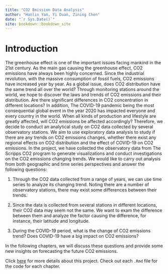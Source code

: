 ```yaml
--- 
title: "CO2 Emission Data Analysis"
author: "Hanlin Yan, Yi Duan, Zining Chen"
date: "`r Sys.Date()`"
site: bookdown::bookdown_site
---
```


# Introduction
The greenhouse effect is one of the important issues facing mankind in the 21st century. As the main gas causing the greenhouse effect, CO2 emissions have always been highly concerned. Since the industrial revolution, with the massive consumption of fossil fuels, CO2 emissions have increased year by year. As a global issue, does CO2 distribution have the same trend all over the world? Through monitoring stations around the world, we hope to discover the laws and trends of CO2 emissions and their distribution. Are there significant differences in CO2 concentration in different locations? In addition, The COVID-19 pandemic being the most consequential global event in the year 2020 has impacted everyone and every country in the world. When all kinds of production and lifestyle are greatly affected, will CO2 emissions be affected accordingly? Therefore, we decide to conduct an analytical study on CO2 data collected by several observatory stations. We aim to use exploratory data analysis to study if there are any trends on CO2 emissions changes, whether there exist any regional effects on CO2 distribution and the effect of COVID-19 on CO2 emissions.
In the project, we have collected the observatory data from The Scripps CO2 program to generate visualizations and conduct investigations on the CO2 emissions changing trends. We would like to carry out analysis from both geographic and time series perspectives and answer the following questions:

1) Through the CO2 data collected from a range of years, we can use time series to analyze its changing trend. Noting there are a number of observatory stations, there may exist some differences between their trends. 

2) Since the data is collected from several stations in different locations, their CO2 data may seem not the same. We want to exam the difference between them and analyze the factor causing the difference, for instance, their latitude and longitude.

3) During the COVID-19 period, what is the change of CO2 emissions trend? Does COVID-19 have a big impact on CO2 emissions?

In the following chapters, we will discuss these questions and provide some new insights on forecasting the future CO2 emissions.

Click [here](https://github.com/yhlpkucu/CO2DataAnalysis) for more details about this project. Check out each `.Rmd` file for the code for each chapter.